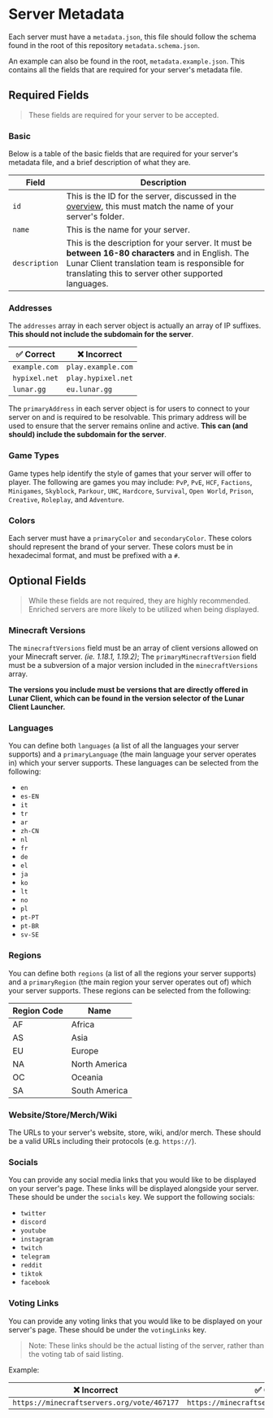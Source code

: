 # Server Metadata

Each server must have a `metadata.json`, this file should follow the schema found in the root of this repository `metadata.schema.json`.

An example can also be found in the root, `metadata.example.json`. This contains all the fields that are required for your server's metadata file.

## Required Fields

> These fields are required for your server to be accepted.

### Basic

Below is a table of the basic fields that are required for your server's metadata file, and a brief description of what they are.

| Field         | Description                                                                                                                                                                                                   |
| ------------- | ------------------------------------------------------------------------------------------------------------------------------------------------------------------------------------------------------------- |
| `id`          | This is the ID for the server, discussed in the [overview](server-mappings/adding-servers/overview), this must match the name of your server's folder.                                                        |
| `name`        | This is the name for your server.                                                                                                                                                                             |
| `description` | This is the description for your server. It must be **between 16-80 characters** and in English. The Lunar Client translation team is responsible for translating this to server other supported languages.   |

### Addresses

The `addresses` array in each server object is actually an array of IP suffixes. **This should not include the subdomain for the server**.

| ✅ Correct    | ❌ Incorrect        |
| ------------- | ------------------ |
| `example.com` | `play.example.com` |
| `hypixel.net` | `play.hypixel.net` |
| `lunar.gg`    | `eu.lunar.gg`      |

The `primaryAddress` in each server object is for users to connect to your server on and is required to be resolvable. This primary address will be used to ensure that the server remains online and active. **This can (and should) include the subdomain for the server**.

### Game Types

Game types help identify the style of games that your server will offer to player. The following are games you may include: `PvP`, `PvE`, `HCF`, `Factions`, `Minigames`, `Skyblock`, `Parkour`, `UHC`, `Hardcore`, `Survival`, `Open World`, `Prison`, `Creative`, `Roleplay`, and `Adventure`.

### Colors

Each server must have a `primaryColor` and `secondaryColor`. These colors should represent the brand of your server. These colors must be in hexadecimal format, and must be prefixed with a `#`.

## Optional Fields

> While these fields are not required, they are highly recommended. Enriched servers are more likely to be utilized when being displayed.

### Minecraft Versions

The `minecraftVersions` field must be an array of client versions allowed on your Minecraft server. _(ie. 1.18.1, 1.19.2)_; The `primaryMinecraftVersion` field must be a subversion of a major version included in the `minecraftVersions` array.

**The versions you include must be versions that are directly offered in Lunar Client, which can be found in the version selector of the Lunar Client Launcher.**

### Languages

You can define both `languages` (a list of all the languages your server supports) and a `primaryLanguage` (the main language your server operates in) which your server supports. These languages can be selected from the following:

-   `en`
-   `es-EN`
-   `it`
-   `tr`
-   `ar`
-   `zh-CN`
-   `nl`
-   `fr`
-   `de`
-   `el`
-   `ja`
-   `ko`
-   `lt`
-   `no`
-   `pl`
-   `pt-PT`
-   `pt-BR`
-   `sv-SE`

### Regions

You can define both `regions` (a list of all the regions your server supports) and a `primaryRegion` (the main region your server operates out of) which your server supports. These regions can be selected from the following:

| Region Code | Name          |
| ----------- | ------------- |
| AF          | Africa        |
| AS          | Asia          |
| EU          | Europe        |
| NA          | North America |
| OC          | Oceania       |
| SA          | South America |

### Website/Store/Merch/Wiki

The URLs to your server's website, store, wiki, and/or merch. These should be a valid URLs including their protocols (e.g. `https://`).

### Socials

You can provide any social media links that you would like to be displayed on your server's page. These links will be displayed alongside your server. These should be under the `socials` key. We support the following socials:

-   `twitter`
-   `discord`
-   `youtube`
-   `instagram`
-   `twitch`
-   `telegram`
-   `reddit`
-   `tiktok`
-   `facebook`

### Voting Links

You can provide any voting links that you would like to be displayed on your server's page. These should be under the `votingLinks` key.

> Note: These links should be the actual listing of the server, rather than the voting tab of said listing.

Example:

| ❌ Incorrect                               | ✅ Correct                                   |
| ------------------------------------------ | -------------------------------------------- |
| `https://minecraftservers.org/vote/467177` | `https://minecraftservers.org/server/467177` |
